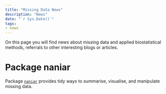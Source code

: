 ```yaml
---
title: "Missing Data News"
description: "News"
date: "`r Sys.Date()`"
tags: 
- news
---
```


On this page you will find news about missing data and applied biostatistical methods, referrals to other interesting blogs or articles.

# Package naniar

Package [`naniar`](http://naniar.njtierney.com/index.html){target="_blank"} provides tidy ways to summarise, visualise, and manipulate missing data. 